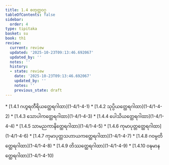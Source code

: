 ```yaml
---
title: 1.4 စတုတ္ထဝဂ္ဂ
tableOfContents: false
sidebar:
  order: 4
type: tipitaka
basket: su
book: th1
review:
  current: review
  updated: '2025-10-23T09:13:46.692067'
  updated_by: ''
  notes: ''
  history:
  - state: review
    date: '2025-10-23T09:13:46.692067'
    updated_by: ''
    notes: ''
    previous_state: draft
---
```



<ReviewStatus review={frontmatter.review} showDetails={true} />

<HypothesisAnnotation frontmatter={frontmatter} />

<DynamicBreadcrumb />



<TableOfContents book="th1" section="1.4">
* [1.4.1 ဂဟွရတီရိယတ္ထေရဂါထာ](1-4/1-4-1)
* [1.4.2 သုပ္ပိယတ္ထေရဂါထာ](1-4/1-4-2)
* [1.4.3 သောပါကတ္ထေရဂါထာ](1-4/1-4-3)
* [1.4.4 ပေါသိယတ္ထေရဂါထာ](1-4/1-4-4)
* [1.4.5 သာမညကာနိတ္ထေရဂါထာ](1-4/1-4-5)
* [1.4.6 ကုမာပုတ္တတ္ထေရဂါထာ](1-4/1-4-6)
* [1.4.7 ကုမာပုတ္တသဟာယကတ္ထေရဂါထာ](1-4/1-4-7)
* [1.4.8 ဂဝမ္ပတိတ္ထေရဂါထာ](1-4/1-4-8)
* [1.4.9 တိဿတ္ထေရဂါထာ](1-4/1-4-9)
* [1.4.10 ဝဍ္ဎမာနတ္ထေရဂါထာ](1-4/1-4-10)
</TableOfContents>